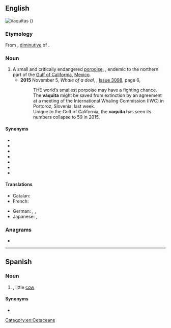 ==English==
[[File:Vaquita6 Olson NOAA.jpg|thumb|'''Vaquitas''' ({{taxlink|Phocoena sinus|species|noshow=1}})]]
{{wikipedia}}

===Etymology===
From {{der|en|es|vaquita||little cow}}, [[Appendix:Glossary#diminutive|diminutive]] of {{m|es|vaca||cow}}.

===Noun===
{{en-noun}}

# A small and critically endangered [[porpoise]], {{taxlink|Phocoena sinus|species|noshow=1}}, endemic to the northern part of the [[Gulf of California]], [[Mexico]].
#* '''2015''' November 5, ''Whale of a deal'', ''{{w|New Scientist}}'', [https://www.newscientist.com/issue/3098%20/ Issue 3098], page 6,
#*: THE world’s smallest porpoise may have a fighting chance. The '''vaquita''' might be saved from extinction by an agreement at a meeting of the International Whaling Commission (IWC) in Portoroz, Slovenia, last week.
#*: Unique to the Gulf of California, the '''vaquita''' has seen its numbers collapse to 59 in 2015.

====Synonyms====
* {{l|en|cochito}}
* {{l|en|desert porpoise}}
* {{l|en|Gulf of California harbor porpoise}}
* {{l|en|Gulf of California porpoise}}
* {{l|en|gulf porpoise}}
* {{l|en|vaquita marina}}
* {{l|en|vaquita porpoise}}

====Translations====
{{trans-top|''Phocoena sinus''}}
* Catalan: {{t+|ca|marsopa de Califòrnia|f}}
* French: {{t+|fr|marsouin du Pacifique|m}}
{{trans-mid}}
* German: {{t|de|Vaquita|m}}, {{t|de|Golftümmler|m}}, {{t|de|Kalifornischer Schweinswal|m}}
* Japanese: {{t|ja|小頭鼠海豚|sc=Jpan}}, {{t|ja|コガシラネズミイルカ|tr=kogashira nezumiiruka|sc=Jpan}}
{{trans-bottom}}

===Anagrams===
* {{anagrams|en|a=aaiqtuv|aquavit}}

[[Category:en:Cetaceans]]

----

==Spanish==

===Noun===
{{es-noun|f}}

# {{diminutive of|es|vaca}}, little [[cow]]

====Synonyms====
* {{l|es|vaquilla}}